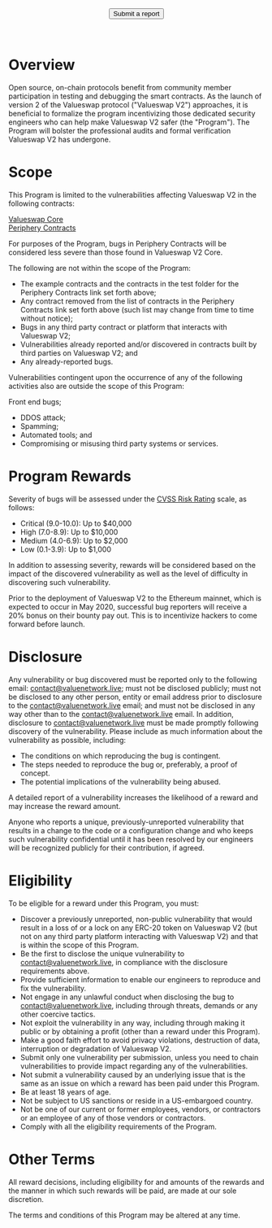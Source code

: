 

<BG />

<div style={{maxWidth: '650px', margin: '0px auto'}}>
<Title>Valueswap V2 Bug Bounty</Title>

<center>
  <Button style={{color: 'white'}} href="mailto:contact@valuenetwork.live">
    Submit a report
  </Button>
</center>
<br/>
<br/>


# Overview

Open source, on-chain protocols benefit from community member participation in testing and debugging the smart contracts. As the launch of version 2 of the Valueswap protocol ("Valueswap V2") approaches, it is beneficial to formalize the program incentivizing those dedicated security engineers who can help make Valueswap V2 safer (the "Program"). The Program will bolster the professional audits and formal verification Valueswap V2 has undergone.

# Scope

This Program is limited to the vulnerabilities affecting Valueswap V2 in the following contracts:

[Valueswap Core](https://github.com/valuenetworklive2021/valueswap-v2-core) <br/>
[Periphery Contracts](https://github.com/valuenetworklive2021/valueswap-v2-periphery)

For purposes of the Program, bugs in Periphery Contracts will be considered less severe than those found in Valueswap V2 Core.
 
The following are not within the scope of the Program:
 
- The example contracts and the contracts in the test folder for the Periphery Contracts link set forth above; 
- Any contract removed from the list of contracts in the Periphery Contracts link set forth above (such list may change from time to time without notice); 
- Bugs in any third party contract or platform that interacts with Valueswap V2;
- Vulnerabilities already reported and/or discovered in contracts built by third parties on Valueswap V2; and
- Any already-reported bugs.
 
Vulnerabilities contingent upon the occurrence of any of the following activities also are outside the scope of this Program:
 
Front end bugs;
- DDOS attack;
- Spamming;
- Automated tools; and
- Compromising or misusing third party systems or services.


# **Program Rewards**

Severity of bugs will be assessed under the [CVSS Risk Rating](https://www.first.org/cvss/calculator/3.0) scale, as follows:   
 
- Critical (9.0-10.0): Up to $40,000
- High (7.0-8.9): Up to $10,000
- Medium (4.0-6.9): Up to $2,000
- Low (0.1-3.9): Up to $1,000
 
In addition to assessing severity, rewards will be considered based on the impact of the discovered vulnerability as well as the level of difficulty in discovering such vulnerability.
 
Prior to the deployment of Valueswap V2 to the Ethereum mainnet, which is expected to occur in May 2020, successful bug reporters will receive a 20% bonus on their bounty pay out. This is to incentivize hackers to come forward before launch. 


# **Disclosure**

Any vulnerability or bug discovered must be reported only to the following email: [contact@valuenetwork.live](mailto:contact@valuenetwork.live); must not be disclosed publicly; must not be disclosed to any other person, entity or email address prior to disclosure to the contact@valuenetwork.live email; and must not be disclosed in any way other than to the contact@valuenetwork.live email.  In addition, disclosure to contact@valuenetwork.live must be made promptly following discovery of the vulnerability.
Please include as much information about the vulnerability as possible, including:
 
- The conditions on which reproducing the bug is contingent.
- The steps needed to reproduce the bug or, preferably, a proof of concept.
- The potential implications of the vulnerability being abused.

A detailed report of a vulnerability increases the likelihood of a reward and may increase the reward amount. 
 
Anyone who reports a unique, previously-unreported vulnerability that results in a change to the code or a configuration change and who keeps such vulnerability confidential until it has been resolved by our engineers will be recognized publicly for their contribution, if agreed.


# **Eligibility**

To be eligible for a reward under this Program, you must:
- Discover a previously unreported, non-public vulnerability that would result in a loss of or a lock on any ERC-20 token on Valueswap V2 (but not on any third party platform interacting with Valueswap V2) and that is within the scope of this Program.
- Be the first to disclose the unique vulnerability to contact@valuenetwork.live, in compliance with the disclosure requirements above. 
- Provide sufficient information to enable our engineers to reproduce and fix the vulnerability.
- Not engage in any unlawful conduct when disclosing the bug to contact@valuenetwork.live, including through threats, demands or any other coercive tactics.
- Not exploit the vulnerability in any way, including through making it public or by obtaining a profit (other than a reward under this Program).
- Make a good faith effort to avoid privacy violations, destruction of data, interruption or degradation of Valueswap V2.
- Submit only one vulnerability per submission, unless you need to chain vulnerabilities to provide impact regarding any of the vulnerabilities.
- Not submit a vulnerability caused by an underlying issue that is the same as an issue on which a reward has been paid under this Program.
- Be at least 18 years of age.
- Not be subject to US sanctions or reside in a US-embargoed country.
- Not be one of our current or former employees, vendors, or contractors or an employee of any of those vendors or contractors.
- Comply with all the eligibility requirements of the Program.


# **Other Terms**

All reward decisions, including eligibility for and amounts of the rewards and the manner in which such rewards will be paid, are made at our sole discretion.  
 
The terms and conditions of this Program may be altered at any time.
 

<br/>
<br/>
<br/>

</div>
